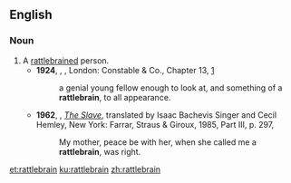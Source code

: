 ==English==

===Noun===
{{en-noun}}
# A [[rattlebrained]] person.
#* '''1924''', {{w|Herman Melville}}, ''{{w|Billy Budd}}'', London: Constable & Co., Chapter 13, [http://gutenberg.net.au/ebooks06/0608511h.html]
#*: a genial young fellow enough to look at, and something of a '''rattlebrain''', to all appearance.
#* '''1962''', {{w|Isaac Bashevis Singer}}, ''[[w:The Slave (Singer novel)|The Slave]]'', translated by Isaac Bachevis Singer and Cecil Hemley, New York: Farrar, Straus & Giroux, 1985, Part III, p. 297, 
#*: My mother, peace be with her, when she called me a '''rattlebrain''', was right.

[[et:rattlebrain]]
[[ku:rattlebrain]]
[[zh:rattlebrain]]
